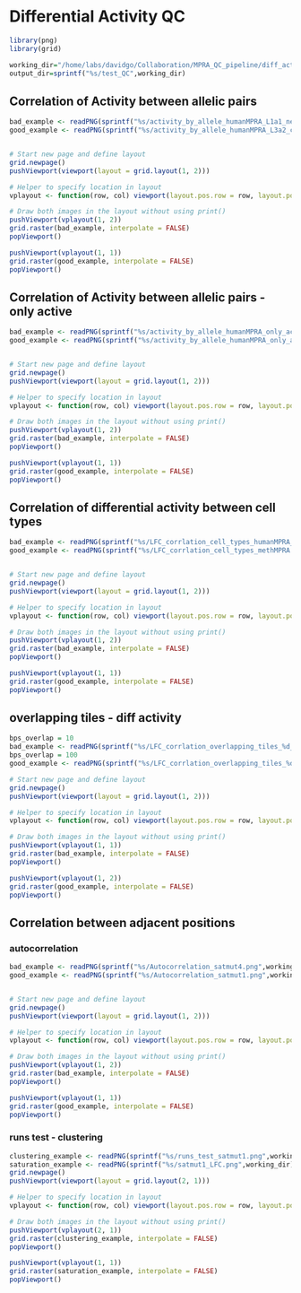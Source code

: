 # Differential Activity QC



```r
library(png)
library(grid)
```

```r
working_dir="/home/labs/davidgo/Collaboration/MPRA_QC_pipeline/diff_activity/plots/"
output_dir=sprintf("%s/test_QC",working_dir)
```

## Correlation of Activity between allelic pairs




```r
bad_example <- readPNG(sprintf("%s/activity_by_allele_humanMPRA_L1a1_neurons.png",working_dir),native = T)
good_example <- readPNG(sprintf("%s/activity_by_allele_humanMPRA_L3a2_chondrocytes.png",working_dir),native = T)


# Start new page and define layout
grid.newpage()
pushViewport(viewport(layout = grid.layout(1, 2)))

# Helper to specify location in layout
vplayout <- function(row, col) viewport(layout.pos.row = row, layout.pos.col = col)

# Draw both images in the layout without using print()
pushViewport(vplayout(1, 2))
grid.raster(bad_example, interpolate = FALSE)
popViewport()

pushViewport(vplayout(1, 1))
grid.raster(good_example, interpolate = FALSE)
popViewport()

```



## Correlation of Activity between allelic pairs - only active




```r


bad_example <- readPNG(sprintf("%s/activity_by_allele_humanMPRA_only_active_L1a1_neurons.png",working_dir),native = T)
good_example <- readPNG(sprintf("%s/activity_by_allele_humanMPRA_only_active_L3a2_chondrocytes.png",working_dir),native = T)


# Start new page and define layout
grid.newpage()
pushViewport(viewport(layout = grid.layout(1, 2)))

# Helper to specify location in layout
vplayout <- function(row, col) viewport(layout.pos.row = row, layout.pos.col = col)

# Draw both images in the layout without using print()
pushViewport(vplayout(1, 2))
grid.raster(bad_example, interpolate = FALSE)
popViewport()

pushViewport(vplayout(1, 1))
grid.raster(good_example, interpolate = FALSE)
popViewport()
```




## Correlation of differential activity between cell types 

```r


bad_example <- readPNG(sprintf("%s/LFC_corrlation_cell_types_humanMPRA_L1a1.png",working_dir),native = T)
good_example <- readPNG(sprintf("%s/LFC_corrlation_cell_types_methMPRA.png",working_dir),native = T)


# Start new page and define layout
grid.newpage()
pushViewport(viewport(layout = grid.layout(1, 2)))

# Helper to specify location in layout
vplayout <- function(row, col) viewport(layout.pos.row = row, layout.pos.col = col)

# Draw both images in the layout without using print()
pushViewport(vplayout(1, 2))
grid.raster(bad_example, interpolate = FALSE)
popViewport()

pushViewport(vplayout(1, 1))
grid.raster(good_example, interpolate = FALSE)
popViewport()
```

## overlapping tiles - diff activity 

```r


bps_overlap = 10
bad_example <- readPNG(sprintf("%s/LFC_corrlation_overlapping_tiles_%d_methMPRA.png",working_dir,bps_overlap),native = T)
bps_overlap = 100
good_example <- readPNG(sprintf("%s/LFC_corrlation_overlapping_tiles_%d_methMPRA.png",working_dir,bps_overlap),native = T)

# Start new page and define layout
grid.newpage()
pushViewport(viewport(layout = grid.layout(1, 2)))

# Helper to specify location in layout
vplayout <- function(row, col) viewport(layout.pos.row = row, layout.pos.col = col)

# Draw both images in the layout without using print()
pushViewport(vplayout(1, 1))
grid.raster(bad_example, interpolate = FALSE)
popViewport()

pushViewport(vplayout(1, 2))
grid.raster(good_example, interpolate = FALSE)
popViewport()
```


## Correlation between adjacent positions 


### autocorrelation

```r


bad_example <- readPNG(sprintf("%s/Autocorrelation_satmut4.png",working_dir),native = T)
good_example <- readPNG(sprintf("%s/Autocorrelation_satmut1.png",working_dir),native = T)


# Start new page and define layout
grid.newpage()
pushViewport(viewport(layout = grid.layout(1, 2)))

# Helper to specify location in layout
vplayout <- function(row, col) viewport(layout.pos.row = row, layout.pos.col = col)

# Draw both images in the layout without using print()
pushViewport(vplayout(1, 2))
grid.raster(bad_example, interpolate = FALSE)
popViewport()

pushViewport(vplayout(1, 1))
grid.raster(good_example, interpolate = FALSE)
popViewport()
```

### runs test - clustering

```r
clustering_example <- readPNG(sprintf("%s/runs_test_satmut1.png",working_dir),native = T)
saturation_example <- readPNG(sprintf("%s/satmut1_LFC.png",working_dir),native = T)
grid.newpage()
pushViewport(viewport(layout = grid.layout(2, 1)))

# Helper to specify location in layout
vplayout <- function(row, col) viewport(layout.pos.row = row, layout.pos.col = col)

# Draw both images in the layout without using print()
pushViewport(vplayout(2, 1))
grid.raster(clustering_example, interpolate = FALSE)
popViewport()

pushViewport(vplayout(1, 1))
grid.raster(saturation_example, interpolate = FALSE)
popViewport()
```







